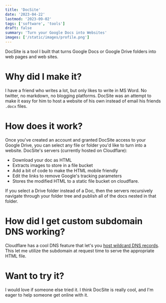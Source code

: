 ```yaml
---
title: 'DocSite'
date: '2023-04-22'
lastmod: '2023-09-02'
tags: ['software', 'tools']
draft: false
summary: 'Turn your Google Docs into Websites'
images: ['/static/images/profile.png']
---
```


DocSite is a tool I built that turns Google Docs or Google Drive folders into web pages and web
sites.

# Why did I make it?

I have a friend who writes a lot, but only likes to write in MS Word. No twitter, no markdown, no
blogging platforms. DocSite was an attempt to make it easy for him to host a website of his own
instead of email his friends `.docx` files.

# How does it work?

Once you've created an account and granted DocSite access to your Google Drive, you can select any
file or folder you'd like to turn into a website. DocSite's servers (currently hosted on
Cloudflare):

- Download your doc as HTML
- Extracts images to store in a file bucket
- Add a bit of code to make the HTML mobile friendly
- Edit the links to remove Google's tracking parameters
- Stores the modified HTML to a static file bucket on cloudflare.

If you select a Drive folder instead of a Doc, then the servers recursively navigate through your
folder tree and publish all of the docs nested in that folder.

# How did I get custom subdomain DNS working?

Cloudflare has a cool DNS feature that let's you
[host wildcard DNS records](https://developers.cloudflare.com/dns/manage-dns-records/reference/wildcard-dns-records/).
This let me utilize the subdomain at request time to serve the appropriate HTML file.

# Want to try it?

I would love if someone else tried it. I think DocSite is really cool, and I'm eager to help someone
get online with it.

